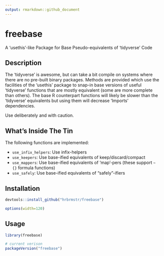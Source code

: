 ```yaml
---
output: rmarkdown::github_document
---
```


# freebase

A 'usethis'-like Package for Base Pseudo-equivalents of 'tidyverse' Code

## Description

The 'tidyverse' is awesome, but can take a bit compile on systems
where there are no pre-built binary packages. Methods are provided which use
the facilities of the 'usethis' package to snap-in base versions of useful
'tidyverse' functions that are mostly equivalent (some are more complete
than others). The base R counterpart functions will likely be slower than
the 'tidyverse' equivalents but using them will decrease 'Imports' 
dependencies. 

Use deliberately and with caution.
    
## What's Inside The Tin

The following functions are implemented:

- `use_infix_helpers`:	Use infix-helpers
- `use_keepers`:	Use base-ified equivalents of keep/discard/compact
- `use_mappers`:	Use base-ified equivalents of 'map'-pers (these support `~{}` formula functions)
- `use_safely`:	Use base-ified equivalents of "safely"-ifiers

## Installation

```r
devtools::install_github("hrbrmstr/freebase")
```

```r
options(width=120)
```

## Usage

```r
library(freebase)

# current verison
packageVersion("freebase")

```

